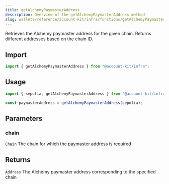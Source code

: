 ```yaml
---
title: getAlchemyPaymasterAddress
description: Overview of the getAlchemyPaymasterAddress method
slug: wallets/reference/account-kit/infra/functions/getAlchemyPaymasterAddress
---
```




Retrieves the Alchemy paymaster address for the given chain. Returns different addresses based on the chain ID.

## Import

```ts
import { getAlchemyPaymasterAddress } from "@account-kit/infra";
```

## Usage

```ts
import { sepolia, getAlchemyPaymasterAddress } from "@account-kit/infra";

const paymasterAddress = getAlchemyPaymasterAddress(sepolia);
```

## Parameters

### chain

`Chain`
The chain for which the paymaster address is required

## Returns

`Address`
The Alchemy paymaster address corresponding to the specified chain
